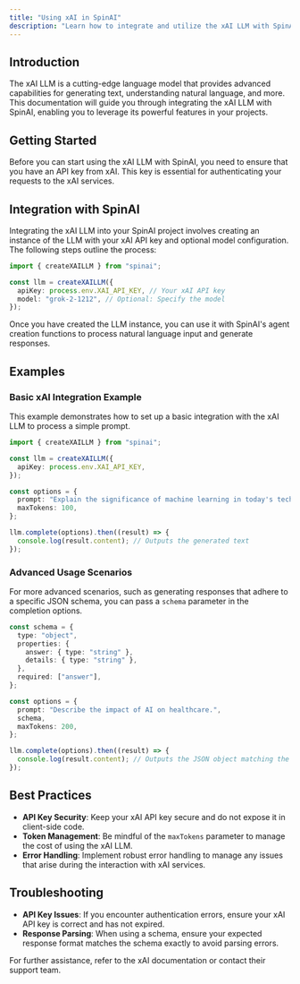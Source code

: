 ```yaml
---
title: "Using xAI in SpinAI"
description: "Learn how to integrate and utilize the xAI LLM with SpinAI for advanced language model capabilities."
---
```


## Introduction

The xAI LLM is a cutting-edge language model that provides advanced capabilities for generating text, understanding natural language, and more. This documentation will guide you through integrating the xAI LLM with SpinAI, enabling you to leverage its powerful features in your projects.

## Getting Started

Before you can start using the xAI LLM with SpinAI, you need to ensure that you have an API key from xAI. This key is essential for authenticating your requests to the xAI services.

## Integration with SpinAI

Integrating the xAI LLM into your SpinAI project involves creating an instance of the LLM with your xAI API key and optional model configuration. The following steps outline the process:

```typescript
import { createXAILLM } from "spinai";

const llm = createXAILLM({
  apiKey: process.env.XAI_API_KEY, // Your xAI API key
  model: "grok-2-1212", // Optional: Specify the model
});
```

Once you have created the LLM instance, you can use it with SpinAI's agent creation functions to process natural language input and generate responses.

## Examples

### Basic xAI Integration Example

This example demonstrates how to set up a basic integration with the xAI LLM to process a simple prompt.

```typescript
import { createXAILLM } from "spinai";

const llm = createXAILLM({
  apiKey: process.env.XAI_API_KEY,
});

const options = {
  prompt: "Explain the significance of machine learning in today's technology.",
  maxTokens: 100,
};

llm.complete(options).then((result) => {
  console.log(result.content); // Outputs the generated text
});
```

### Advanced Usage Scenarios

For more advanced scenarios, such as generating responses that adhere to a specific JSON schema, you can pass a `schema` parameter in the completion options.

```typescript
const schema = {
  type: "object",
  properties: {
    answer: { type: "string" },
    details: { type: "string" },
  },
  required: ["answer"],
};

const options = {
  prompt: "Describe the impact of AI on healthcare.",
  schema,
  maxTokens: 200,
};

llm.complete(options).then((result) => {
  console.log(result.content); // Outputs the JSON object matching the schema
});
```

## Best Practices

- **API Key Security**: Keep your xAI API key secure and do not expose it in client-side code.
- **Token Management**: Be mindful of the `maxTokens` parameter to manage the cost of using the xAI LLM.
- **Error Handling**: Implement robust error handling to manage any issues that arise during the interaction with xAI services.

## Troubleshooting

- **API Key Issues**: If you encounter authentication errors, ensure your xAI API key is correct and has not expired.
- **Response Parsing**: When using a schema, ensure your expected response format matches the schema exactly to avoid parsing errors.

For further assistance, refer to the xAI documentation or contact their support team.